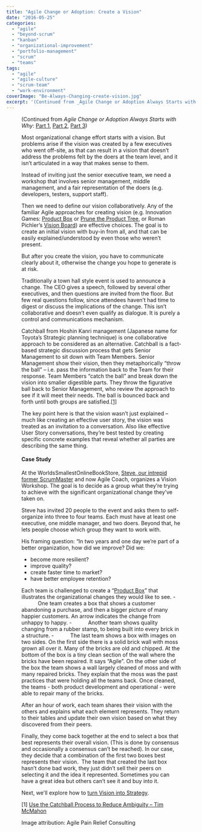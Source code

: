 ```yaml
---
title: "Agile Change or Adoption: Create a Vision"
date: "2016-05-25"
categories: 
  - "agile"
  - "beyond-scrum"
  - "kanban"
  - "organizational-improvement"
  - "portfolio-management"
  - "scrum"
  - "teams"
tags: 
  - "agile"
  - "agile-culture"
  - "scrum-team"
  - "work-environment"
coverImage: "Be-Always-Changing-create-vision.jpg"
excerpt: '(Continued from _Agile Change or Adoption Always Starts with Why_: [Part'
---
```




<Figure
  src={BeAlwaysChangingCreateVision}
  alt="Be Always Changing - create vision - image by Agile Pain Relief Consulting"
  caption="Be Always Changing - create vision - image by Agile Pain Relief Consulting"
/>


(Continued from _Agile Change or Adoption Always Starts with Why_: [Part 1](/blog/agile-change-or-adoption-always-starts-with-why), [Part 2](/blog/agile-change-or-adoption-the-steps-to-go-from-why-to-how), [Part 3](/blog/agile-change-or-adoption-sense-your-current-culture))

Most organizational change effort starts with a vision. But problems arise if the vision was created by a few executives who went off-site, as that can result in a vision that doesn’t address the problems felt by the doers at the team level, and it isn’t articulated in a way that makes sense to them.

Instead of inviting just the senior executive team, we need a workshop that involves senior management, middle management, and a fair representation of the doers (e.g. developers, testers, support staff).

Then we need to define our vision collaboratively. Any of the familiar Agile approaches for creating vision (e.g. Innovation Games: [Product Box](external:https://stormz.me/en/blog/stormz-games-product-box1) or [Prune the Product Tree](external:https://lucidspark.com/templates/prune-the-product-tree#:~:text=Prune%20the%20Product%20Tree%20is,which%20ones%20to%20let%20go.), or Roman Pichler’s [Vision Board](external:https://www.romanpichler.com/blog/the-product-vision-board/)) are effective choices. The goal is to create an initial vision with buy-in from all, and that can be easily explained/understood by even those who weren’t present.

But after you create the vision, you have to communicate clearly about it, otherwise the change you hope to generate is at risk.

Traditionally a town hall style event is used to announce a change. The CEO gives a speech, followed by several other executives, and then questions are invited from the floor. But few real questions follow, since attendees haven’t had time to digest or discuss the implications of the change. This isn’t collaborative and doesn’t even qualify as dialogue. It is purely a control and communications mechanism.

Catchball from Hoshin Kanri management (Japanese name for Toyota’s Strategic planning technique) is one collaborative approach to be considered as an alternative. Catchball is a fact-based strategic discussion process that gets Senior Management to sit down with Team Members. Senior Management show their vision, then they metaphorically “throw the ball” – i.e. pass the information back to the Team for their response. Team Members “catch the ball” and break down the vision into smaller digestible parts. They throw the figurative ball back to Senior Management, who review the approach to see if it will meet their needs. The ball is bounced back and forth until both groups are satisfied.[\[1\]](#footnotes)

The key point here is that the vision wasn’t just explained – much like creating an effective user story, the vision was treated as an invitation to a conversation. Also like effective User Story conversations, they’re best tested by creating specific concrete examples that reveal whether all parties are describing the same thing.

#### Case Study

At the WorldsSmallestOnlineBookStore, [Steve, our intrepid former ScrumMaster](/blog/the-scrummaster-tales) and now Agile Coach, organizes a Vision Workshop. The goal is to decide as a group what they’re trying to achieve with the significant organizational change they’ve taken on.

Steve has invited 20 people to the event and asks them to self-organize into three to four teams. Each must have at least one executive, one middle manager, and two doers. Beyond that, he lets people choose which group they want to work with.

His framing question: “In two years and one day we’re part of a better organization, how did we improve? Did we:

- become more resilient?
- improve quality?
- create faster time to market?
- have better employee retention?

Each team is challenged to create a “[Product Box](external:https://stormz.me/en/blog/stormz-games-product-box1)” that illustrates the organizational changes they would like to see. -           One team creates a box that shows a customer abandoning a purchase, and then a bigger picture of many happier customers. An arrow indicates the change from unhappy to happy. -           Another team shows quality changing from a rubber stamp, to being built into every brick in a structure. -           The last team shows a box with images on two sides. On the first side there is a solid brick wall with moss grown all over it. Many of the bricks are old and chipped. At the bottom of the box is a tiny clean section of the wall where the bricks have been repaired. It says “Agile”. On the other side of the box the team shows a wall largely cleaned of moss and with many repaired bricks. They explain that the moss was the past practices that were holding all the teams back. Once cleaned, the teams - both product development and operational - were able to repair many of the bricks.

After an hour of work, each team shares their vision with the others and explains what each element represents. They return to their tables and update their own vision based on what they discovered from their peers.

Finally, they come back together at the end to select a box that best represents their overall vision. (This is done by consensus and occasionally a consensus can’t be reached). In our case, they decide that a combination of the first two boxes best represents their vision.  The team that created the last box hasn’t done bad work, they just didn’t sell their peers on selecting it and the idea it represented. Sometimes you can have a great idea but others can’t see it and buy into it.

Next, we'll explore how to [turn Vision into Strategy](/blog/agile-change-or-adoption-turn-vision-into-strategy).

\[1\] [Use the Catchball Process to Reduce Ambiguity – Tim McMahon](external:https://www.aleanjourney.com/2011/12/use-catchball-process-to-reduce.html)

Image attribution: Agile Pain Relief Consulting
